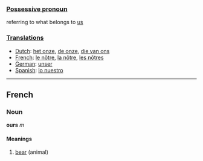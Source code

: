 ===[[Possessive pronoun]]===

referring to what belongs to [[us]]

===[[Translation]]s===

*[[Dutch]]: [[het onze]], [[de onze]], [[die van ons]]
*[[French]]: [[le nôtre]], [[la nôtre]], [[les nôtres]]
*[[German]]: [[unser]]
*[[Spanish]]: [[lo nuestro]]

----
==French==
===Noun=== 
'''ours''' ''m''
====Meanings====
#[[bear]] (animal)